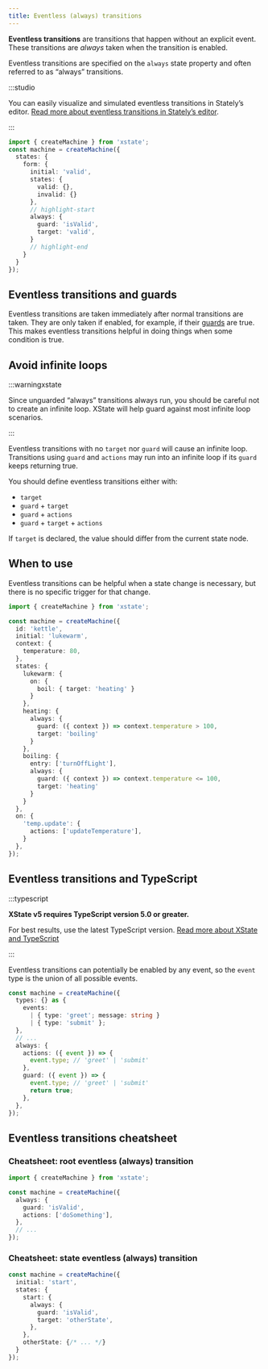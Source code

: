 ```yaml
---
title: Eventless (always) transitions
---
```


**Eventless transitions** are transitions that happen without an explicit event. These transitions are *always* taken when the transition is enabled.

Eventless transitions are specified on the `always` state property and often referred to as “always” transitions.

:::studio

You can easily visualize and simulated eventless transitions in Stately’s editor. [Read more about eventless transitions in Stately’s editor](/docs/editor-states-and-transitions/#eventless-always-transitions).

:::

```ts
import { createMachine } from 'xstate';
const machine = createMachine({
  states: {
    form: {
      initial: 'valid',
      states: {
        valid: {},
        invalid: {}
      },
      // highlight-start
      always: {
        guard: 'isValid',
        target: 'valid',
      }
      // highlight-end
    }
  }
});
```

## Eventless transitions and guards

Eventless transitions are taken immediately after normal transitions are taken. They are only taken if enabled, for example, if their [guards](guards.mdx) are true. This makes eventless transitions helpful in doing things when some condition is true.

## Avoid infinite loops

:::warningxstate

Since unguarded “always” transitions always run, you should be careful not to create an infinite loop. XState will help guard against most infinite loop scenarios.

:::

Eventless transitions with no `target` nor `guard` will cause an infinite loop. Transitions using `guard` and `actions` may run into an infinite loop if its `guard` keeps returning true.

You should define eventless transitions either with:

- `target`
- `guard` + `target`
- `guard` + `actions`
- `guard` + `target` + `actions`

If `target` is declared, the value should differ from the current state node.

## When to use

Eventless transitions can be helpful when a state change is necessary, but there is no specific trigger for that change.

```ts
import { createMachine } from 'xstate';

const machine = createMachine({
  id: 'kettle',
  initial: 'lukewarm',
  context: {
    temperature: 80,
  },
  states: {
    lukewarm: {
      on: {
        boil: { target: 'heating' }
      }
    },
    heating: {
      always: {
        guard: ({ context }) => context.temperature > 100,
        target: 'boiling'
      }
    },
    boiling: {
      entry: ['turnOffLight'],
      always: {
        guard: ({ context }) => context.temperature <= 100,
        target: 'heating'
      }
    }
  },
  on: {
    'temp.update': {
      actions: ['updateTemperature'],
    }
  },
});
```

<EmbedMachine embedURL="https://stately.ai/registry/editor/embed/c447d996-cef1-421d-a422-8be695668764?mode=design&machineId=b2a299ef-efb8-4049-a242-2d197d27c931" title="Kettle with eventless transitions"/>

## Eventless transitions and TypeScript

:::typescript

**XState v5 requires TypeScript version 5.0 or greater.** 

For best results, use the latest TypeScript version. [Read more about XState and TypeScript](typescript.mdx)

:::

Eventless transitions can potentially be enabled by any event, so the `event` type is the union of all possible events.

```ts
const machine = createMachine({
  types: {} as {
    events:
      | { type: 'greet'; message: string }
      | { type: 'submit' };
  },
  // ...
  always: {
    actions: ({ event }) => {
      event.type; // 'greet' | 'submit'
    },
    guard: ({ event }) => {
      event.type; // 'greet' | 'submit'
      return true;
    },
  },
});
```

## Eventless transitions cheatsheet

### Cheatsheet: root eventless (always) transition

```ts
import { createMachine } from 'xstate';

const machine = createMachine({
  always: {
    guard: 'isValid',
    actions: ['doSomething'],
  },
  // ...
});
```

### Cheatsheet: state eventless (always) transition

```ts
const machine = createMachine({
  initial: 'start',
  states: {
    start: {
      always: {
        guard: 'isValid',
        target: 'otherState',
      },
    },
    otherState: {/* ... */}
  }
});
```
